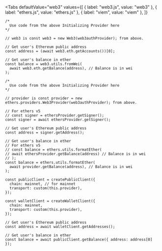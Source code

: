 
<Tabs
defaultValue="web3"
values={[
  { label: "web3.js", value: "web3" },
  { label: "ethers.js", value: "ethers.js" },
  { label: "viem", value: "viem" },
]}
>
<TabItem value="web3">

```tsx
/*
  Use code from the above Initializing Provider here
*/

// web3 is const web3 = new Web3(web3authProvider); from above.

// Get user's Ethereum public address
const address = (await web3.eth.getAccounts())[0];

// Get user's balance in ether
const balance = web3.utils.fromWei(
  await web3.eth.getBalance(address), // Balance is in wei
);
```

  </TabItem>
<TabItem value="ethers.js">

```tsx
/*
  Use code from the above Initializing Provider here
*/

// provider is const provider = new ethers.providers.Web3Provider(web3authProvider); from above.

// For ethers v5
// const signer = ethersProvider.getSigner();
const signer = await ethersProvider.getSigner();

// Get user's Ethereum public address
const address = signer.getAddress();

// Get user's balance in ether
// For ethers v5
// const balance = ethers.utils.formatEther(
// await ethersProvider.getBalance(address) // Balance is in wei
// );
const balance = ethers.utils.formatEther(
  await provider.getBalance(address), // Balance is in wei
);
```

</TabItem>
<TabItem value="viem">

```tsx
const publicClient = createPublicClient({
  chain: mainnet, // for mainnet
  transport: custom(this.provider),
});

const walletClient = createWalletClient({
  chain: mainnet,
  transport: custom(this.provider),
});

// Get user's Ethereum public address
const address = await walletClient.getAddresses();

// Get user's balance in ether
const balance = await publicClient.getBalance({ address: address[0] });
```

</TabItem>

</Tabs>

